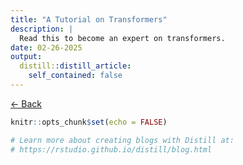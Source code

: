 ```yaml
---
title: "A Tutorial on Transformers"
description: |
  Read this to become an expert on transformers.
date: 02-26-2025
output:
  distill::distill_article:
    self_contained: false
---
```


<a href="http://zakariapz.github.io" class="back-link">&larr; Back</a>

```r
knitr::opts_chunk$set(echo = FALSE)

# Learn more about creating blogs with Distill at:
# https://rstudio.github.io/distill/blog.html

```



